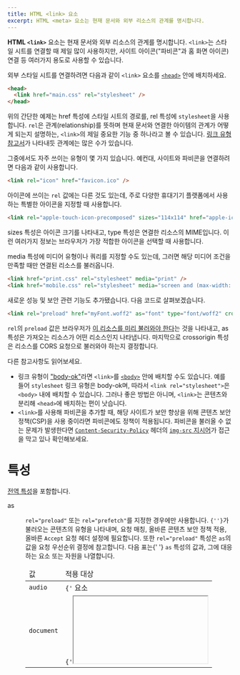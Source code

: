 ```yaml
---
title: HTML <link> 요소
excerpt: HTML <meta> 요소는 현재 문서와 외부 리소스의 관계를 명시합니다.
---
```


**HTML `<link>`** 요소는 현재 문서와 외부 리소스의 관계를 명시합니다. `<link>`는 스타일 시트를 연결할 때 제일 많이 사용하지만, 사이트 아이콘("파비콘"과 홈 화면 아이콘) 연결 등 여러가지 용도로 사용할 수 있습니다.

외부 스타일 시트를 연결하려면 다음과 같이 `<link>` 요소를 [`<head>`](./head) 안에 배치하세요.

```html
<head>
  <link href="main.css" rel="stylesheet" />
</head>
```

위의 간단한 예제는 <TermLink>href</TermLink> 특성에 스타일 시트의 경로를, <TermLink>rel</TermLink> 특성에 `stylesheet`을 사용합니다. `rel`은 관계(relationship)를 뜻하며 현재 문서와 연결한 아이템의 관계가 어떻게 되는지 설명하는, `<link>`의 제일 중요한 기능 중 하나라고 볼 수 있습니다. [링크 유형 참고서](https://developer.mozilla.org/en-US/docs/Web/HTML/Link_types)가 나타내듯 관계에는 많은 수가 있습니다.

그중에서도 자주 쓰이는 유형이 몇 가지 있습니다. 예컨대, 사이트와 파비콘을 연결하려면 다음과 같이 사용합니다.

```html
<link rel="icon" href="favicon.ico" />
```

아이콘에 쓰이는 `rel` 값에는 다른 것도 있는데, 주로 다양한 휴대기기 플랫폼에서 사용하는 특별한 아이콘을 지정할 때 사용합니다.

```html
<link rel="apple-touch-icon-precomposed" sizes="114x114" href="apple-icon-114.png" type="image/png" />
```

<p>
  <TermLink>sizes</TermLink> 특성은 아이콘 크기를 나타내고, <TermLink>type</TermLink> 특성은 연결한 리소스의 MIME입니다.
  이런 여러가지 정보는 브라우저가 가장 적합한 아이콘을 선택할 때 사용합니다.
</p>

<p>
  <TermLink>media</TermLink> 특성에 미디어 유형이나 쿼리를 지정할 수도 있는데, 그러면 해당 미디어 조건을 만족할 때만
  연결된 리소스를 불러옵니다.
</p>

```html
<link href="print.css" rel="stylesheet" media="print" />
<link href="mobile.css" rel="stylesheet" media="screen and (max-width: 600px)" />
```

새로운 성능 및 보안 관련 기능도 추가됐습니다. 다음 코드로 살펴보겠습니다.

```html
<link rel="preload" href="myFont.woff2" as="font" type="font/woff2" crossorigin="anonymous" />
```

`rel`의 `preload` 값은 브라우저가 [이 리소스를 미리 불러와야 한다](https://developer.mozilla.org/en-US/docs/Web/HTML/Preloading_content)는 것을 나타내고, <TermLink>as</TermLink> 특성은 가져오는 리소스가 어떤 리소스인지 나타냅니다. 마지막으로 <TermLink>crossorigin</TermLink> 특성은 리소스를 CORS 요청으로 불러와야 하는지 결정합니다.

다른 참고사항도 읽어보세요.

- 링크 유형이 ["body-ok"](https://html.spec.whatwg.org/multipage/links.html#body-ok)라면 `<link>`를 [`<body>`](./body) 안에 배치할 수도 있습니다. 예를 들어 `stylesheet` 링크 유형은 body-ok며, 따라서 `<link rel="stylesheet">`은 `<body>` 내에 배치할 수 있습니다. 그러나 좋은 방법은 아니며, `<link>`는 콘텐츠와 분리해 `<head>`에 배치하는 편이 낫습니다.
- `<link>`를 사용해 파비콘을 추가할 때, 해당 사이트가 보안 향상을 위해 콘텐츠 보안 정책(CSP)을 사용 중이라면 파비콘에도 정책이 적용됩니다. 파비콘을 불러올 수 없는 문제가 발생한다면 [`Content-Security-Policy`](https://developer.mozilla.org/en-US/docs/Web/HTTP/Headers/Content-Security-Policy) 헤더의 [`img-src` 지시어](https://developer.mozilla.org/en-US/docs/Web/HTTP/Headers/Content-Security-Policy/img-src)가 접근을 막고 있나 확인해보세요.

# 특성

[전역 특성](https://developer.mozilla.org/ko/docs/Web/HTML/Global_attributes)을 포함합니다.

<dl>
  <Term>as</Term>
  <dd>
    <p>
      <code>rel="preload"</code> 또는 <code>rel="prefetch"</code>를 지정한 경우에만 사용합니다. <code>{'<link>'}</code>가
      불러오는 콘텐츠의 유형을 나타내며, 요청 매칭, 올바른 콘텐츠 보안 정책 적용, 올바른 <code>Accept</code> 요청 헤더 설정에
      필요합니다. 또한 <code>rel="preload"</code> 특성은 <code>as</code>의 값을 요청 우선순위 결정에 참고합니다. 다음 표는{' '}
      <code>as</code> 특성의 값과, 그에 대응하는 요소 또는 자원을 나열합니다.
    </p>
    <table>
      <thead>
        <tr>
          <td>값</td>
          <td>적용 대상</td>
        </tr>
      </thead>
      <tbody>
        <tr>
          <td>
            <code>audio</code>
          </td>
          <td>
            <code>{'<audio>'}</code> 요소
          </td>
        </tr>
        <tr>
          <td>
            <code>document</code>
          </td>
          <td>
            <code>{'<iframe>'}</code>, <code>{'<frame>'}</code> 요소
          </td>
        </tr>
        <tr>
          <td>
            <code>embed</code>
          </td>
          <td>
            <code>{'<embed>'}</code> 요소
          </td>
        </tr>
        <tr>
          <td>
            <code>fetch</code>
          </td>
          <td>
            <code>fetch</code>, <code>XMLHttpRequest</code>
            <Callout color="warn" label="참고">
              이 값을 사용하려면 같은 <code>{'<link>'}</code> 요소에 <TermLink>crossorigin</TermLink> 특성도 지정해야
              합니다.
            </Callout>
          </td>
        </tr>
        <tr>
          <td>
            <code>font</code>
          </td>
          <td>
            CSS <code>@font-face</code>
          </td>
        </tr>
        <tr>
          <td>
            <code>image</code>
          </td>
          <td>
            <code>{'<img>'}</code>, <code>srcset</code> 또는 <code>imageset</code> 특성을 지정한{' '}
            <code>{'<picture>'}</code>, SVG <code>{'<image>'}</code>, CSS <code>*-image</code> 규칙
          </td>
        </tr>
        <tr>
          <td>
            <code>object</code>
          </td>
          <td>
            <code>{'<object>'}</code> 요소
          </td>
        </tr>
        <tr>
          <td>
            <code>script</code>
          </td>
          <td>
            <code>{'<script>'}</code> 요소, 웹 워커 <code>importScripts</code>
          </td>
        </tr>
        <tr>
          <td>
            <code>style</code>
          </td>
          <td>
            <code>{'<link rel="stylesheet">'}</code> 요소, CSS <code>@import</code>
          </td>
        </tr>
        <tr>
          <td>
            <code>track</code>
          </td>
          <td>
            <code>{'<track>'}</code> 요소
          </td>
        </tr>
        <tr>
          <td>
            <code>video</code>
          </td>
          <td>
            <code>{'<video>'}</code> 요소
          </td>
        </tr>
        <tr>
          <td>
            <code>worker</code>
          </td>
          <td>
            <code>Worker</code>, <code>SharedWorker</code>
          </td>
        </tr>
      </tbody>
    </table>
  </dd>
  <Term>crossorigin</Term>
  <dd>
    <p>
      리소스를 가져올 때 <Anchor href="https://developer.mozilla.org/ko/docs/Glossary/CORS">CORS</Anchor>를 사용해야
      하는지 지정합니다.{' '}
      <Anchor href="https://developer.mozilla.org/en-US/docs/Web/HTML/CORS_enabled_image">CORS 활성화 이미지</Anchor>는{' '}
      <code>{'<canvas>'}</code> 요소를 "오염"(taint)시키지 않고 재사용할 수 있습니다. 가능한 값은 다음과 같습니다.
    </p>
    <dl>
      <Term>anonymous</Term>
      <dd>
        교차 출처 요청(
        <Anchor href="https://developer.mozilla.org/en-US/docs/Web/HTTP/Headers/Origin">
          <code>Origin</code>
        </Anchor> HTTP 헤더를 가진 요청)을 수행하지만 인증 정보, 즉 쿠키, X.509 인증서, HTTP Basic 인증 중 어떠한 것도 전송하지
        않습니다. 서버에 <Anchor href="https://developer.mozilla.org/en-US/docs/Web/HTTP/Headers/Access-Control-Allow-Origin">
          <code>Access-Control-Allow-Origin</code>
        </Anchor> HTTP 헤더가 설정되지 않아서 출처 사이트에 인증 정보를 전달하지 않으면 리소스가 오염되어 사용처가 제한됩니다.
      </dd>
      <Term>user-credentials</Term>
      <dd>
        교차 출처 요청(
        <Anchor href="https://developer.mozilla.org/en-US/docs/Web/HTTP/Headers/Origin">
          <code>Origin</code>
        </Anchor> HTTP 헤더를 가진 요청)을 수행하면서 인증 정보, 즉 쿠키, X.509 인증서, HTTP Basic 인증 중 한 가지 이상을
        수행합니다. 서버에 <Anchor href="https://developer.mozilla.org/en-US/docs/Web/HTTP/Headers/Access-Control-Allow-Origin">
          <code>Access-Control-Allow-Origin</code>
        </Anchor> HTTP 헤더가 설정되지 않아서 출처 사이트에 인증 정보를 전달하지 않으면 리소스가 오염되어 사용처가 제한됩니다.
      </dd>
    </dl>
    <p>
      이 특성을 지정하지 않으면 리소스를{' '}
      <Anchor href="https://developer.mozilla.org/ko/docs/Glossary/CORS">CORS</Anchor> 요청 없이 가져오므로 리소스의
      오염 없이는 사용이 불가능합니다. 유효하지 않은 값을 지정하면 <code>anonymous</code>로 취급합니다.
    </p>
  </dd>
  <Term>disabled</Term>
  <dd>
    <p>
      <code>rel="stylesheet"</code> 전용으로, 지정한 스타일 시트를 불러와서 문서에 적용할지 여부를 지정합니다. HTML을
      불러오는 시점에 <code>disabled</code>를 지정한 경우 스타일 시트를 페이지와 함께 불러오지 않으며, 이후에{' '}
      <code>disabled</code> 특성이 <code>false</code>로 바뀌거나 아예 제거되는 시점에 불러옵니다.
    </p>
    <p>
      DOM에서 <code>disabled</code> 특성을 지정하면 문서의{' '}
      <Anchor href="https://developer.mozilla.org/en-US/docs/Web/API/DocumentOrShadowRoot/styleSheets">
        <code>DocumentOrShadowRoot.styleSheets</code>
      </Anchor>{' '}
      리스트에서 스타일 시트를 제거합니다.
    </p>
  </dd>
  <Term>href</Term>
  <dd>
    연결할 자원의 <Anchor href="https://developer.mozilla.org/ko/docs/Glossary/URL">URL</Anchor>입니다. 절대 URL과 상대
    URL 모두 가능합니다.
  </dd>
  <Term>hreflang</Term>
  <dd>
    연결할 리소스가 사용하는 언어 정보를 브라우저에 제안합니다.{' '}
    <Anchor href="https://www.ietf.org/rfc/bcp/bcp47.txt">BCP47</Anchor>이 정의하는 값을 사용할 수 있습니다.{' '}
    <code>href</code> 특성이 존재할 때만 사용하세요.
  </dd>
  <Term>imagesize</Term>
  <dd>
    <code>as="image" rel="preload"</code> 전용으로,{' '}
    <Anchor href="https://html.spec.whatwg.org/multipage/images.html#sizes-attributes">"Sizes" 특성</Anchor>입니다.{' '}
    <code>{'<img>'}</code> 요소에 사용할 이미지 리소스를 미리 불러올 때, <code>sizes</code> 특성에{' '}
    <code>imagesize</code>의 값을 사용합니다.
  </dd>
  <Term>imagesrcset</Term>
  <dd>
    <code>as="image rel="preload"</code> 전용으로,{' '}
    <Anchor href="https://html.spec.whatwg.org/multipage/images.html#srcset-attributes">"Srcset" 특성</Anchor>입니다.
    <code>{'<img>'}</code> 요에 사용할의 이미지 리소스를 미리 불러올 때, <code>srcset</code> 특성에 <code>
      imagesrcset
    </code>의 값을 사용합니다.
  </dd>
  <Term>integrity</Term>
  <dd>
    브라우저가 가져올 리소스의 base64 인코딩된 해시 값을 알려줍니다. 브라우저는 주어진 해시를 사용해 가져온 리소스에
    변형이 가해졌는지 검증합니다.{' '}
    <Anchor href="https://developer.mozilla.org/en-US/docs/Web/Security/Subresource_Integrity">하위 자원 무결성</Anchor>
    를 참고하세요.
  </dd>
  <Term>media</Term>
  <dd>
    가져온 리소스를 적용할 매체를 지정합니다. 매체 유형이나 <Anchor href="https://developer.mozilla.org/en-US/docs/Web/CSS/Media_Queries">미디어 쿼리</Anchor>를 지정할 수 있습니다. 매체에 따라 스타일 시트를 선택해서 적용할 때 유용합니다.
  </dd>
  <Term>prefetch</Term>
  <dd>
    다음 탐색 발생 시에 필요할 수도 있는 있음을 나타내서 사용자 에이전트가 자원을 미리 불러오도록 지정합니다. 이후에 자원이 실제로 필요한 상황에서 사용자 에이전트가 더 빠르게 응답할 수 있습니다.
  </dd>
</dl>

# 명세

[HTML Living Standard](https://html.spec.whatwg.org/multipage/semantics.html#the-meta-element)

# 브라우저 호환성

<BrowserCompat>html.elements.link</BrowserCompat>
